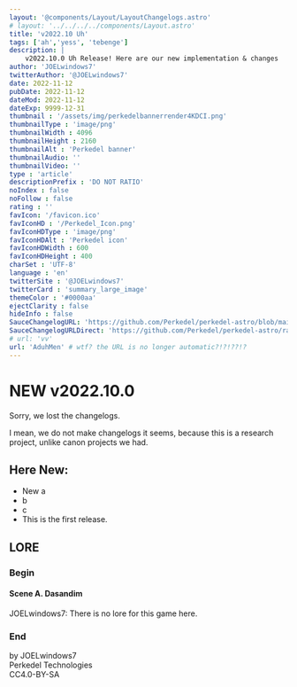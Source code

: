 ```yaml
---
layout: '@components/Layout/LayoutChangelogs.astro'
# layout: '../../../../components/Layout.astro'
title: 'v2022.10 Uh'
tags: ['ah','yess', 'tebenge']
description: |
    v2022.10.0 Uh Release! Here are our new implementation & changes
author: 'JOELwindows7'
twitterAuthor: '@JOELwindows7'
date: 2022-11-12
pubDate: 2022-11-12
dateMod: 2022-11-12
dateExp: 9999-12-31
thumbnail : '/assets/img/perkedelbannerrender4KDCI.png'
thumbnailType : 'image/png'
thumbnailWidth : 4096
thumbnailHeight : 2160
thumbnailAlt : 'Perkedel banner'
thumbnailAudio: ''
thumbnailVideo: ''
type : 'article'
descriptionPrefix : 'DO NOT RATIO'
noIndex : false
noFollow : false
rating : ''
favIcon: '/favicon.ico'
favIconHD : '/Perkedel_Icon.png'
favIconHDType : 'image/png'
favIconHDAlt : 'Perkedel icon'
favIconHDWidth : 600
favIconHDHeight : 400
charSet : 'UTF-8'
language : 'en'
twitterSite : '@JOELwindows7'
twitterCard : 'summary_large_image' 
themeColor : '#0000aa'
ejectClarity : false
hideInfo : false
SauceChangelogURL: 'https://github.com/Perkedel/perkedel-astro/blob/main/src/pages/apps/LoadingBarFunctionality/Changelogs/Lost.mdx'
SauceChangelogURLDirect: 'https://github.com/Perkedel/perkedel-astro/raw/main/src/pages/apps/LoadingBarFunctionality/Changelogs/Lost.mdx'
# url: 'vv'
url: 'AduhMen' # wtf? the URL is no longer automatic?!?!??!?
---
```

# NEW v2022.10.0
Sorry, we lost the changelogs.

I mean, we do not make changelogs it seems, because this is a research project, unlike canon projects we had.
## Here New:
- New a
- b
- c
- This is the first release.
## LORE
### Begin
#### Scene A. Dasandim
JOELwindows7: There is no lore for this game here.


### End
by JOELwindows7  
Perkedel Technologies  
CC4.0-BY-SA